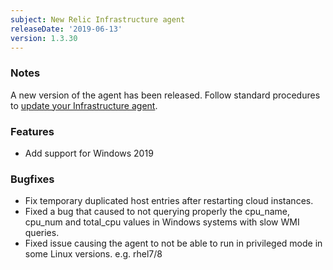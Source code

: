 ```yaml
---
subject: New Relic Infrastructure agent
releaseDate: '2019-06-13'
version: 1.3.30
---
```


### Notes

A new version of the agent has been released. Follow standard procedures to [update your Infrastructure agent](/docs/infrastructure/new-relic-infrastructure/installation/update-infrastructure-agent).

### Features

* Add support for Windows 2019

### Bugfixes

* Fix temporary duplicated host entries after restarting cloud instances.
* Fixed a bug that caused to not querying properly the cpu_name, cpu_num and total_cpu values in Windows systems with slow WMI queries.
* Fixed issue causing the agent to not be able to run in privileged mode in some Linux versions. e.g. rhel7/8
